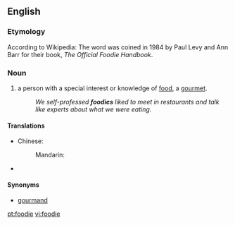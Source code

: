 ==English==

===Etymology===
According to Wikipedia: The word was coined in 1984 by Paul Levy and Ann Barr for their book, ''The Official Foodie Handbook''.

===Noun===
{{en-noun}}
{{wikipedia}}

#{{slang}} a person with a special interest or knowledge of [[food]], a [[gourmet]].
#:''We self-professed '''foodies''' liked to meet in restaurants and talk like experts about what we were eating.''

====Translations====
{{trans-top|person with special interest in food}}
* Chinese:
*: Mandarin: {{t|zh|美食家|tr=měishíjiā|sc=Hani}}
{{trans-mid}}
* {{trreq|Finnish}}
{{trans-bottom}}

====Synonyms====
* {{sense|person who appreciates good food}} [[gourmand]]

[[pt:foodie]]
[[vi:foodie]]